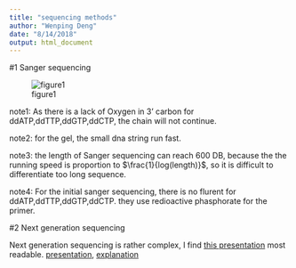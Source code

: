 ```yaml
---
title: "sequencing methods"
author: "Wenping Deng"
date: "8/14/2018"
output: html_document
---
```



#1 Sanger sequencing

![figure1](../pic/sanger_sequeecing.png)

note1: As there is a lack of Oxygen in 3' carbon for ddATP,ddTTP,ddGTP,ddCTP, the chain will not continue.

note2: for the gel, the small dna string run fast.

note3: the length of  Sanger sequencing can reach 600 DB, because the the running speed is proportion to $\frac{1}{log(length)}$, so it is difficult to differentiate too long sequence.

note4: For the initial sanger sequencing, there is no flurent for ddATP,ddTTP,ddGTP,ddCTP. they use redioactive phasphorate for the primer.



#2 Next generation sequencing

Next generation sequencing is rather complex, I find [this presentation](https://users.ugent.be/~avierstr/nextgen/nextgen.html) most readable.  [presentation](Next_generation_sequencing_2018_web.pdf), [explanation](Next_generation_sequencing_explanation_2018_web.pdf)
